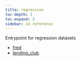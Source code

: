 ```yaml
---
title: regression
toc-depth: 3
toc-expand: 3
sidebar: id-reference
---
```


Entrypoint for regression datasets

- [fred](regression/fred.qmd)
- [lending_club](regression/lending_club.qmd)
